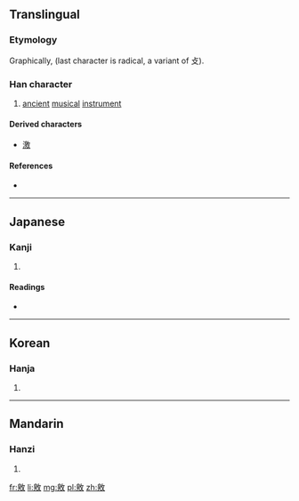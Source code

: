 ==Translingual==

===Etymology===
Graphically, {{Han compound|白|方|攴|alt3=攵}} (last character is radical, a variant of 攴).

===Han character===
{{Han char|rn=66|rad=攴|as=09|sn=13|four=|canj=竹尸人大 (HSOK)|ids=⿰⿱[[白]][[方]][[攵]]}}

# [[ancient]] [[musical]] [[instrument]]

====Derived characters====
* [[激]]

====References====
* {{Han ref|kx=0473.180|dkj=13286|dj=0826.180|hdz=21470.130|uh=656B|ud=25963}}

----

==Japanese==

===Kanji===
{{ja-kanji|grade=|rs=攴09}}

# {{defn|lang=ja|sort=攴09}}

====Readings====
* {{ja-readings|on=[[せく]] (seku), [[きょう]] (kyō), [[けき]] (keki), [[きゃく]] (kyaku)|kun=[[うつる]] (utsuru)}}

----

==Korean==

===Hanja===
{{ko-hanja|hangeul=교|rv=gyo|mr=kyo}}

# {{defn|lang=ko|sort=攴09}}

----

==Mandarin==

===Hanzi===
{{cmn-hanzi|pin=[[jiào]] ([[jiao4]])|wg=chiao<sup>4</sup>}}

# {{defn|lang=cmn|sort=攴09}}

[[fr:敫]]
[[li:敫]]
[[mg:敫]]
[[pl:敫]]
[[zh:敫]]